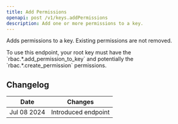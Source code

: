 ```yaml
---
title: Add Permissions
openapi: post /v1/keys.addPermissions
description: Add one or more permissions to a key.
---
```



Adds permissions to a key. Existing permissions are not removed.

<Note>
To use this endpoint, your root key must have the `rbac.*.add_permission_to_key` and potentially the `rbac.*.create_permission` permissions.
</Note>

## Changelog

| Date        | Changes             |
|-------------|---------------------|
| Jul 08 2024 | Introduced endpoint |
